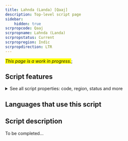 ```yaml
---
title: Lahnda (Landa) [Qaaj]
description: Top-level script page
sidebar:
    hidden: true
scrpropcode: Qaaj
scrpropname: Lahnda (Landa)
scrpropstatus: Current
scrpropregion: Indic
scrpropdirection: LTR
---
```


<span style='background-color:yellow'>_This page is a work in progress._</span>;


## Script features

<details>
<summary> See all script properties: code, region, status and more</summary>
<ScriptInfo />
</details>

## Languages that use this script

<WsList script='Qaaj' wsMax='5' />

## Script description

To be completed...

